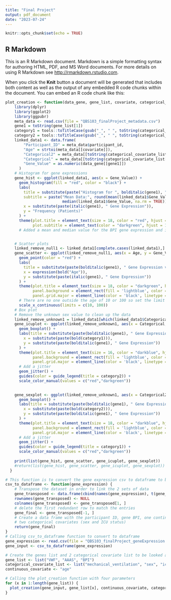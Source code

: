 ```yaml
---
title: "Final Project"
output: pdf_document
date: "2023-07-24"
---
```


```r
knitr::opts_chunk$set(echo = TRUE)
```

## R Markdown

This is an R Markdown document. Markdown is a simple formatting syntax for authoring HTML, PDF, and MS Word documents. For more details on using R Markdown see <http://rmarkdown.rstudio.com>.

When you click the **Knit** button a document will be generated that includes both content as well as the output of any embedded R code chunks within the document. You can embed an R code chunk like this:

```r
plot_creation <- function(data_gene, gene_list, covariate, categorical_covariate_list) {
    library(dplyr)
    library(ggplot2)
    library(ggpubr)
    meta_data <- read.csv(file = "QBS103_finalProject_metadata.csv")
    gene1 = toString(gene_list[1])
    category1 = tools::toTitleCase(gsub("_", " ", toString(categorical_covariate_list[1])))
    category2 = tools::toTitleCase(gsub("_", " ", toString(categorical_covariate_list[2])))
    linked_data1 <- data.frame(
        "Participant_ID" = meta_data$participant_id,
        "Age" = strtoi(meta_data[[covariate]]),
        "Categorical2" = meta_data[[toString(categorical_covariate_list[2])]],
        "Categorical" = meta_data[[toString(categorical_covariate_list[1])]],
        "Gene_Value" = as.numeric(data_gene[[gene1]])
      )
    # Histogram for gene expressions
    gene_hist <- ggplot(linked_data1, aes(x = Gene_Value)) +
      geom_histogram(fill = "red", color = "black") +
      labs(
        title = substitute(paste("Histogram for ", bolditalic(gene1), " Gene")),
        subtitle = paste("Mean Data:", round(mean(linked_data1$Gene_Value, na.rm = TRUE), 2), "   Median Data:", 
                         median(linked_data1$Gene_Value, na.rm = TRUE)),
        x = substitute(paste(italic(gene1), " Gene Expression")),
        y = "Frequency (Patients)"
      ) +
      theme(plot.title = element_text(size = 18, color = "red", hjust = 1/2),
            plot.subtitle = element_text(color = "darkgreen", hjust = 1/2)) 
      # Added a mean and median value for the BPI gene expression and ignore all the NA values


    # Scatter plots
    linked_remove_null1 <- linked_data1[complete.cases(linked_data1),]
    gene_scatter <- ggplot(linked_remove_null1, aes(x = Age, y = Gene_Value)) +
      geom_point(color = "red") +
      labs(
        title = substitute(paste(bolditalic(gene1), " Gene Expression vs Continuous Covariat (Age)")),
        x = expression(bold("Age")),
        y = substitute(paste(italic(gene1), " Gene Expression"))
      ) +
      theme(plot.title = element_text(size = 18, color = "darkgreen", hjust = 1/2),
            panel.background = element_rect(fill = 'lightblue', color = 'black'),
            panel.grid.major = element_line(color = 'black', linetype = 'dotted')) +
      # There are no one outside the age of 10 or 100 so set the limit between these 2 values
      scale_x_continuous(limits = c(10, 100))
    # Box plot
    # Remove the unknown sex value to clean up the data
    linked_remove_unknown1 = linked_data1[which(linked_data1$Categorical2 != " unknown"), ]
    gene_icuplot <- ggplot(linked_remove_unknown1, aes(x = Categorical, y = Gene_Value, color = Categorical2)) +
      geom_boxplot() +
      labs(title = substitute(paste(bolditalic(gene1), " Gene Expression vs ", bolditalic(category1))),
        x = substitute(paste(bold(category1))),
        y = substitute(paste(bolditalic(gene1), " Gene Expression"))
      ) +
      theme(plot.title = element_text(size = 16, color = "darkblue", hjust = 1/2),
            panel.background = element_rect(fill = 'lightblue', color = 'black'),
            panel.grid.major = element_line(color = 'black', linetype = 'dotted')) +
      # Add a jitter
      geom_jitter() +
      guides(color = guide_legend(title = category2)) +
      scale_color_manual(values = c("red","darkgreen"))

    
    gene_sexplot <- ggplot(linked_remove_unknown1, aes(x = Categorical2, y = Gene_Value, color = Categorical)) +
      geom_boxplot() +
      labs(title = substitute(paste(bolditalic(gene1), " Gene Expression vs ", bolditalic(category2))),
        x = substitute(paste(bold(category2))),
        y = substitute(paste(bolditalic(gene1), " Gene Expression"))
      ) +
      theme(plot.title = element_text(size = 18, color = "darkblue", hjust = 1/2),
            panel.background = element_rect(fill = 'lightblue', color = 'black'),
            panel.grid.major = element_line(color = 'black', linetype = 'dotted')) +
      # Add a jitter
      geom_jitter() +
      guides(color = guide_legend(title = category1)) +
      scale_color_manual(values = c("red","darkgreen"))
    
    print(list(gene_hist, gene_scatter, gene_icuplot, gene_sexplot))
    #return(list(gene_hist, gene_scatter, gene_icuplot, gene_sexplot))
  }
```

```r
# This function is to convert the gene expression csv to dataframe to be the input dataframe
csv_to_dataframe <- function(gene_expression) {
    # Transpose the dataset in order to link the 2 sets of data
    gene_transposed <- data.frame(cbind(names(gene_expression), t(gene_expression)))
    rownames(gene_transposed) <- NULL
    colnames(gene_transposed) <- gene_transposed[1, ]
    # delete the first redundant row to match the entries
    gene_final <- gene_transposed[-1, ]
    # Create a data frame with the participant ID, gene BPI, one continuous covariate (age) and
    # two categorical covariates (sex and ICU status)
    return(gene_final)
}
# Calling csv_to_dataframe function to convert to dataframe
gene_expression <- read.csv(file = "QBS103_finalProject_geneExpression.csv")
gene_input <- csv_to_dataframe(gene_expression)

# Create the genes list and 2 categorical covariate list to be looked at
gene_list <- list("VWF", "AAAS", "BPI")
categorical_covariate_list <- list("mechanical_ventilation", "sex", "icu_status")
continuous_covariate <- "age"

# Calling the plot_creation function with four parameters
for (x in 1:length(gene_list)) {
  plot_creation(gene_input, gene_list[x], continuous_covariate, categorical_covariate_list)
}

```



